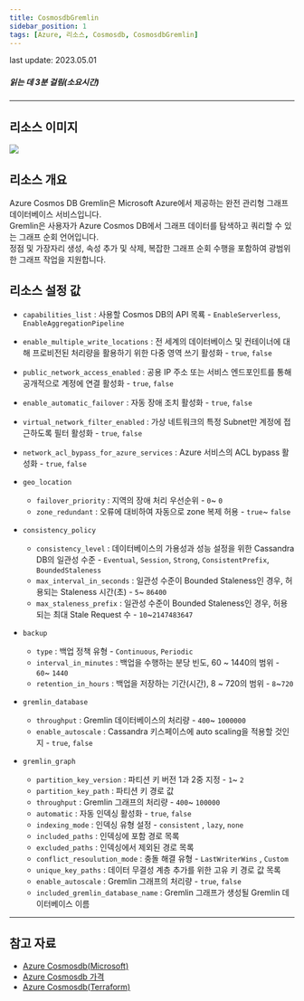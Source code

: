 ```yaml
---
title: CosmosdbGremlin
sidebar_position: 1
tags: [Azure, 리소스, Cosmosdb, CosmosdbGremlin]
---
```



<span className="theme-doc-version-badge badge badge--secondary">
    last update: 2023.05.01
</span>

##### 읽는 데 3분 걸림(소요시간)

*****

## 리소스 이미지
<img src={icon} />

## 리소스 개요
Azure Cosmos DB Gremlin은 Microsoft Azure에서 제공하는 완전 관리형 그래프 데이터베이스 서비스입니다.    
Gremlin은 사용자가 Azure Cosmos DB에서 그래프 데이터를 탐색하고 쿼리할 수 있는 그래프 순회 언어입니다.    
정점 및 가장자리 생성, 속성 추가 및 삭제, 복잡한 그래프 순회 수행을 포함하여 광범위한 그래프 작업을 지원합니다.   







## 리소스 설정 값
- ```capabilities_list``` : 사용할 Cosmos DB의 API 목룍 - ```EnableServerless```, ```EnableAggregationPipeline```

- ```enable_multiple_write_locations``` : 전 세계의 데이터베이스 및 컨테이너에 대해 프로비전된 처리량을 활용하기 위한 다중 영역 쓰기 활성화 - ```true```, ```false```

- ```public_network_access_enabled``` : 공용 IP 주소 또는 서비스 엔드포인트를 통해 공개적으로 계정에 연결 활성화 - ```true```, ```false```

- ```enable_automatic_failover``` : 자동 장애 조치 활성화 - ```true```, ```false```

- ```virtual_network_filter_enabled``` : 가상 네트워크의 특정 Subnet만 계정에 접근하도록 필터 활성화 - ```true```, ```false```

- ```network_acl_bypass_for_azure_services``` : Azure 서비스의 ACL bypass 활성화 - ```true```, ```false```


- ```geo_location```   
    +  ```failover_priority``` : 지역의 장애 처리 우선순위 - ```0```~ ```0```
    +  ```zone_redundant``` : 오류에 대비하여 자동으로 zone 복제 허용 - ```true```~ ```false```


- ```consistency_policy```   
    +  ```consistency_level``` : 데이터베이스의 가용성과 성능 설정을 위한 Cassandra DB의 일관성 수준 - ```Eventual```, ```Session```, ```Strong```, ```ConsistentPrefix```, ```BoundedStaleness```
    +  ```max_interval_in_seconds``` : 일관성 수준이 Bounded Staleness인 경우, 허용되는 Staleness 시간(초) - ```5```~ ```86400```    
    +  ```max_staleness_prefix``` : 일관성 수준이 Bounded Staleness인 경우, 허용되는 최대 Stale Request 수 - ```10```~```2147483647```
    

- ```backup```   
    +  ```type``` : 백업 정책 유형 - ```Continuous```, ```Periodic```
    +  ```interval_in_minutes``` : 백업을 수행하는 분당 빈도, 60 ~ 1440의 범위 - ```60```~ ```1440```    
    +  ```retention_in_hours``` : 백업을 저장하는 기간(시간), 8 ~ 720의 범위 - ```8```~```720```    


- ```gremlin_database```   
    +  ```throughput``` : Gremlin 데이터베이스의 처리량 - ```400```~ ```1000000```
    +  ```enable_autoscale``` : Cassandra 키스페이스에 auto scaling을 적용할 것인지 - ```true```, ```false```    


- ```gremlin_graph```   
    +  ```partition_key_version``` : 파티션 키 버전 1과 2중 지정 - ```1```~ ```2```
    +  ```partition_key_path``` : 파티션 키 경로 값
    +  ```throughput``` : Gremlin 그래프의 처리량 - ```400```~ ```100000```
    +  ```automatic``` : 자동 인덱싱 활성화 - ```true```, ```false```
    +  ```indexing_mode``` : 인덱싱 유형 설정 - ```consistent``` , ```lazy```, ```none```
    +  ```included_paths``` : 인덱싱에 포함 경로 목록 
    +  ```excluded_paths``` : 인덱싱에서 제외된 경로 목록
    +  ```conflict_resoulution_mode``` : 충돌 해결 유형 - ```LastWriterWins``` , ```Custom```
    +  ```unique_key_paths``` : 데이터 무결성 계층 추가를 위한 고유 키 경로 값 목록 
    +  ```enable_autoscale``` : Gremlin 그래프의 처리량 - ```true```, ```false```
    +  ```included_gremlin_database_name``` : Gremlin 그래프가 생성될 Gremlin 데이터베이스 이름 






*****
## 참고 자료
- [Azure Cosmosdb(Microsoft)](https://learn.microsoft.com/ko-kr/azure/cosmos-db/introduction)
- [Azure Cosmosdb 가격](https://azure.microsoft.com/en-us/pricing/details/cosmos-db/autoscale-provisioned/) 
- [Azure Cosmosdb(Terraform)](https://registry.terraform.io/providers/hashicorp/azurerm/latest/docs/resources/cosmosdb_account)
